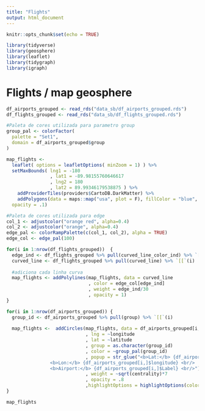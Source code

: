 ```yaml
---
title: "Flights"
output: html_document
---
```


```r
knitr::opts_chunk$set(echo = TRUE)
```

```r
library(tidyverse)
library(geosphere)
library(leaflet)
library(tidygraph)
library(igraph)
```

# Flights / map geosphere

```r
df_airports_grouped <- read_rds("data_sb/df_airports_grouped.rds")
df_flights_grouped <- read_rds("data_sb/df_flights_grouped.rds")
```


```r
#Paleta de cores utilizada para parametro group
group_pal <- colorFactor(
  palette = "Set1",
  domain = df_airports_grouped$group
)

```

```r
map_flights <-
  leaflet( options = leafletOptions( minZoom = 1) ) %>%
  setMaxBounds( lng1 = -180
                , lat1 = -89.98155760646617
                , lng2 = 180
                , lat2 = 89.99346179538875 ) %>%
    addProviderTiles(providers$CartoDB.DarkMatter) %>%
    addPolygons(data = maps::map("usa", plot = F), fillColor = "blue",
  opacity = .1)

#Paleta de cores utilizada para edge 
col_1 <- adjustcolor("orange red", alpha=0.4)
col_2 <- adjustcolor("orange", alpha=0.4)
edge_pal <- colorRampPalette(c(col_1, col_2), alpha = TRUE)
edge_col <- edge_pal(100)

for(i in 1:nrow(df_flights_grouped))  {
  edge_ind <- df_flights_grouped %>% pull(curved_line_color_ind) %>% `[[`(i)
  curved_line <- df_flights_grouped %>% pull(curved_line) %>% `[[`(i)
  
  #adiciona cada linha curva
  map_flights <- addPolylines(map_flights, data = curved_line
                              , color = edge_col[edge_ind]
                              , weight = edge_ind/30
                              , opacity = 1)
}

for(i in 1:nrow(df_airports_grouped)) {
  group_id <- df_airports_grouped %>% pull(group) %>% `[[`(i)
  
  map_flights <-  addCircles(map_flights, data = df_airports_grouped[i,]
                             , lng = ~longitude
                             , lat = ~latitude
                             , group = as.character(group_id)
                             , color = ~group_pal(group_id)
                             , popup = str_glue("<b>Lat:</b> {df_airports_grouped[i,]$latitude} <br/>
                <b>Lon:</b> {df_airports_grouped[i,]$longitude} <br/>
                <b>Airport:</b> {df_airports_grouped[i,]$Label} <br/>")
                             , weight = ~sqrt(centrality)*7
                             , opacity = .8
                             ,highlightOptions = highlightOptions(color = "yellow", bringToFront = TRUE))
}

map_flights
```


